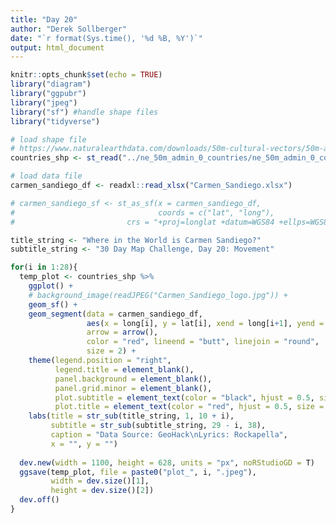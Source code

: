 ```yaml
---
title: "Day 20"
author: "Derek Sollberger"
date: "`r format(Sys.time(), '%d %B, %Y')`"
output: html_document
---
```


```r
knitr::opts_chunk$set(echo = TRUE)
library("diagram")
library("ggpubr")
library("jpeg")
library("sf") #handle shape files
library("tidyverse")
```

```r
# load shape file
# https://www.naturalearthdata.com/downloads/50m-cultural-vectors/50m-admin-0-countries-2/
countries_shp <- st_read("../ne_50m_admin_0_countries/ne_50m_admin_0_countries.shp")

# load data file
carmen_sandiego_df <- readxl::read_xlsx("Carmen_Sandiego.xlsx")
```

```r
# carmen_sandiego_sf <- st_as_sf(x = carmen_sandiego_df,
#                                coords = c("lat", "long"),
#                         crs = "+proj=longlat +datum=WGS84 +ellps=WGS84 +towgs84=0,0,0")
```


```r
title_string <- "Where in the World is Carmen Sandiego?"
subtitle_string <- "30 Day Map Challenge, Day 20: Movement"

for(i in 1:28){
  temp_plot <- countries_shp %>%
    ggplot() +
    # background_image(readJPEG("Carmen_Sandiego_logo.jpg")) +
    geom_sf() +
    geom_segment(data = carmen_sandiego_df,
                 aes(x = long[i], y = lat[i], xend = long[i+1], yend = lat[i+1]),
                 arrow = arrow(), 
                 color = "red", lineend = "butt", linejoin = "round",
                 size = 2) +
    theme(legend.position = "right",
          legend.title = element_blank(),
          panel.background = element_blank(),
          panel.grid.minor = element_blank(),
          plot.subtitle = element_text(color = "black", hjust = 0.5, size = 15),
          plot.title = element_text(color = "red", hjust = 0.5, size = 20)) + 
    labs(title = str_sub(title_string, 1, 10 + i),
         subtitle = str_sub(subtitle_string, 29 - i, 38),
         caption = "Data Source: GeoHack\nLyrics: Rockapella",
         x = "", y = "")
  
  dev.new(width = 1100, height = 628, units = "px", noRStudioGD = T)
  ggsave(temp_plot, file = paste0("plot_", i, ".jpeg"),
         width = dev.size()[1],
         height = dev.size()[2])
  dev.off()
}

```

